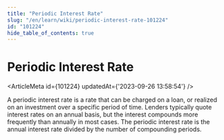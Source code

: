 ```yaml
---
title: "Periodic Interest Rate"
slug: "/en/learn/wiki/periodic-interest-rate-101224"
id: "101224"
hide_table_of_contents: true
---
```



# Periodic Interest Rate

<ArticleMeta id={101224} updatedAt={'2023-09-26 13:58:54'} />
<div className='border-solid border-b border-t-0 my-4 border-[var(--ifm-color-gray-300)]' />

A periodic interest rate is a rate that can be charged on a loan, or realized on an investment over a specific period of time. Lenders typically quote interest rates on an annual basis, but the interest compounds more frequently than annually in most cases. The periodic interest rate is the annual interest rate divided by the number of compounding periods.
